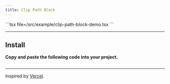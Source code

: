 ```yaml
---
title: Clip Path Block
---
```


<Tabs>
  <Tab value="Preview"><ComponentPreview name="clip-path-block-demo" /></Tab>
  <Tab value="Code">
    ```tsx file=<rootDir>/src/example/clip-path-block-demo.tsx
    ```
  </Tab>
</Tabs>

---

## Install

**Copy and paste the following code into your project.**

```tsx file=<rootDir>/src/registry/clip-path-block.tsx
```

---

Inspired by [Vercel](https://vercel.com/security).